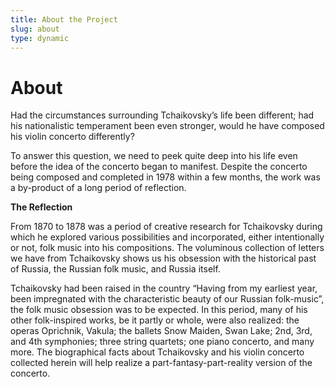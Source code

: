 ```yaml
---
title: About the Project
slug: about
type: dynamic
---
```


# About

<p id="Aboutparagraph">
Had the circumstances surrounding Tchaikovsky’s life been different; had his nationalistic temperament been even stronger, 
would he have composed his violin concerto differently? 

To answer this question, we need to peek quite deep into his life even before the idea of the concerto began to manifest. 
Despite the concerto being composed and completed in 1978 within a few months, the work was a by-product of a long period of reflection.

**The Reflection**

<p id="The Reflectionparagraph">
From 1870 to 1878 was a period of creative research for Tchaikovsky during which he explored various possibilities and incorporated, either 
intentionally or not, folk music into his compositions. The voluminous collection of letters we have from Tchaikovsky shows us his obsession 
with the historical past of Russia, the Russian folk music, and Russia itself. 

Tchaikovsky had been raised in the country “Having from my earliest year, been impregnated with the characteristic beauty of our 
Russian folk-music”, the folk music obsession was to be expected. In this period, many of his other folk-inspired works, 
be it partly or whole, were also realized: the operas Oprichnik, 
Vakula; the ballets Snow Maiden, Swan Lake; 2nd, 3rd, and 4th symphonies; three string quartets; 
one piano concerto, and many more. 
The biographical facts about Tchaikovsky and his violin concerto collected herein will help realize a 
part-fantasy-part-reality version of the concerto.
</p>
</p>
